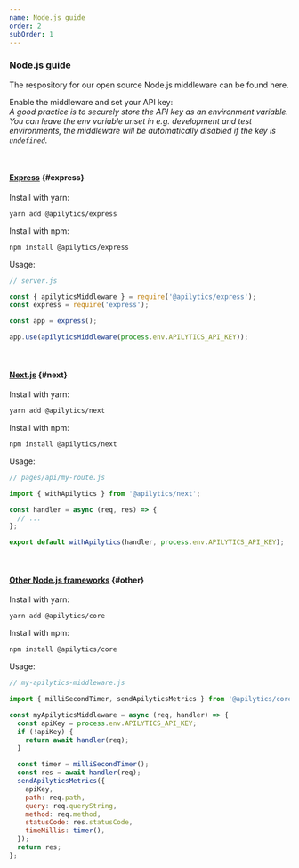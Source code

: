 ```yaml
---
name: Node.js guide
order: 2
subOrder: 1
---
```


### Node.js guide

The respository for our open source Node.js middleware can be found <ExternalLink href="https://github.com/apilytics/apilytics-node">here</ExternalLink>.

Enable the middleware and set your API key:  
_A good practice is to securely store the API key as an environment variable.
You can leave the env variable unset in e.g. development and test environments,
the middleware will be automatically disabled if the key is `undefined`._

<br />

#### [Express](#express) {#express}

Install with yarn:

```sh
yarn add @apilytics/express
```

Install with npm:

```sh
npm install @apilytics/express
```

Usage:

```javascript
// server.js

const { apilyticsMiddleware } = require('@apilytics/express');
const express = require('express');

const app = express();

app.use(apilyticsMiddleware(process.env.APILYTICS_API_KEY));
```

<br />

#### [Next.js](#next) {#next}

Install with yarn:

```sh
yarn add @apilytics/next
```

Install with npm:

```sh
npm install @apilytics/next
```

Usage:

```javascript
// pages/api/my-route.js

import { withApilytics } from '@apilytics/next';

const handler = async (req, res) => {
  // ...
};

export default withApilytics(handler, process.env.APILYTICS_API_KEY);
```

<br />

#### [Other Node.js frameworks](#other) {#other}

Install with yarn:

```sh
yarn add @apilytics/core
```

Install with npm:

```sh
npm install @apilytics/core
```

Usage:

```javascript
// my-apilytics-middleware.js

import { milliSecondTimer, sendApilyticsMetrics } from '@apilytics/core';

const myApilyticsMiddleware = async (req, handler) => {
  const apiKey = process.env.APILYTICS_API_KEY;
  if (!apiKey) {
    return await handler(req);
  }

  const timer = milliSecondTimer();
  const res = await handler(req);
  sendApilyticsMetrics({
    apiKey,
    path: req.path,
    query: req.queryString,
    method: req.method,
    statusCode: res.statusCode,
    timeMillis: timer(),
  });
  return res;
};
```
